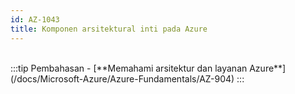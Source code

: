 ```yaml
---
id: AZ-1043
title: Komponen arsitektural inti pada Azure
---
```


<br/>
:::tip Pembahasan
- [**Memahami arsitektur dan layanan Azure**](/docs/Microsoft-Azure/Azure-Fundamentals/AZ-904)
:::